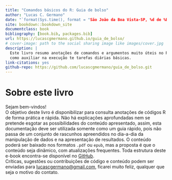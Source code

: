 ```yaml
---
title: "Comandos básicos do R: Guia de bolso"
author: "Lucas C. Germano"
date: "`format(Sys.time(), format = "São João da Boa Vista-SP, %d de %B de %Y | %X")`"
site: bookdown::bookdown_site
documentclass: book
bibliography: [book.bib, packages.bib]
url: https://lucascgmermano.github.io/guia_de_bolso/
# cover-image: path to the social sharing image like images/cover.jpg
description: |
  Este livro resumo anotações de comandos e argumentos muito úteis no R, com o objetivo de
  como auxiliar na execução te tarefas diárias básicas.
link-citations: yes
github-repo: https://github.com/lucascgmermano/guia_de_bolso.git
---
```


# Sobre este livro {.unnumbered}

Sejam bem-vindos!\
O objetivo deste livro é disponibilizar para consulta anotações de códigos R de forma prática e rápida. Não há explicações aprofundadas nem se pretende esgotar as possibilidades do conteúdo apresentado, assim, esta documentação deve ser utilizada somente como um guia rápido, pois não passa de um conjunto de rascunhos apreendidos no dia-a-dia da manipulação de dados e na apresentação de resultados. O conteúdo poderá ser baixado nos formatos `.pdf` ou `epub`, mas a proposta é que o conteúdo seja dinâmico, com atualizações frequentes. Toda estrutura deste e-book encontra-se disponível no [GitHub](https://github.com/lucascgmermano/guia_de_bolso.git).\
Críticas, sugestões ou contribuições de código e conteúdo podem ser enviadas para [lucascgermano\@gmail.com](lucascgermano@gmail.com), ficarei muito feliz, qualquer que seja o motivo do contato.
